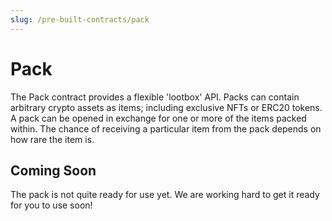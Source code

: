 ```yaml
---
slug: /pre-built-contracts/pack
---
```



# Pack

The Pack contract provides a flexible 'lootbox' API.
Packs can contain arbitrary crypto assets as items; including exclusive NFTs or ERC20 tokens.
A pack can be opened in exchange for one or more of the items packed within.
The chance of receiving a particular item from the pack depends on how rare the item is.

## Coming Soon

The pack is not quite ready for use yet.
We are working hard to get it ready for you to use soon!
